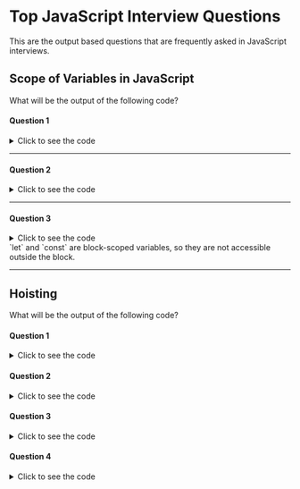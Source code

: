 
# Top JavaScript Interview Questions

This are the output based questions that are frequently asked in JavaScript interviews.

## Scope of Variables in JavaScript

What will be the output of the following code?

#### Question 1

<details>
<summary> Click to see the code </summary>

```js filename="output-based-questions.js" showLineNumbers
{
  let a = 1;
  let b = 2;

  console.log(a);
  console.log(b);
}
console.log(a);
console.log(b);
```

Output:

<details>
<summary> Click to see the output </summary>

The following output will be displayed:

```bash
1
2
ReferenceError: a is not defined
```

</details>

</details>

---

#### Question 2

<details>
<summary> Click to see the code </summary>

```js filename="output-based-questions.js" showLineNumbers
{
  const a = 1;
  const b = 2;

  console.log(a);
  console.log(b);
}
console.log(a);
console.log(b);
```

Output:

<details>
<summary> Click to see the output </summary>

The following output will be displayed:

```bash
1
2
ReferenceError: a is not defined
```

</details>

</details>

---

#### Question 3

<details>
<summary> Click to see the code </summary>

```js filename="output-based-questions.js" showLineNumbers
{
  var a = 1;
  var b = 2;

  console.log(a);
  console.log(b);
}
console.log(a);
console.log(b);
```

Output:

<details>
<summary> Click to see the output </summary>

The following output will be displayed:

```bash
1
2
1
2
```

</details>

</details>

<Callout>
  `let` and `const` are block-scoped variables, so they are not accessible
  outside the block.
</Callout>

---

## Hoisting

What will be the output of the following code?

#### Question 1

<details>
  <summary>Click to see the code</summary>

```js filename="output-based-questions.js" showLineNumbers
{
  console.log(a);
  var a = 1;
}
```

Output:

<details>
  <summary>Click to see the output</summary>

The following output will be displayed:

    ```bash
    undefined
    ```

</details>

<Callout type="info">
  The variable `a` is hoisted to the top of the function, so it is accessible
  before it is declared.
</Callout>

</details>

#### Question 2

<details>
  <summary>Click to see the code</summary>

```js filename="output-based-questions.js" showLineNumbers
{
  console.log(a);
  let a = 1;
}
```

Output:

<details>
  <summary>Click to see the output</summary>

The following output will be displayed:

    ```bash
    ReferenceError: Cannot access 'a' before initialization
    ```

<Callout>
    `let` and `const` are not hoisted to the top of the function, so they are not
    accessible before they are declared.
</Callout>
</details>

</details>

#### Question 3

<details>
<summary> Click to see the code </summary>

```js filename="hoisting.js" showLineNumbers
function foo() {
  console.log(a);
  var a = 1;
}

foo();
```

Output:

<details>
<summary> Click to see the output </summary>

The following output will be displayed:

```bash
undefined
```

</details>

</details>

#### Question 4

<details>
<summary> Click to see the code </summary>

```js filename="hoisting.js" showLineNumbers
fucntion fooo() {
    x = 10;
    console.log(x);
}
```

Output:

<details>
  <summary> Click to see the output </summary>

The following output will be displayed:

```bash
10
```

<Callout>
  But there is one problem in this: Always use `use strict` to avoid such
  errors.
</Callout>

</details>

</details>
